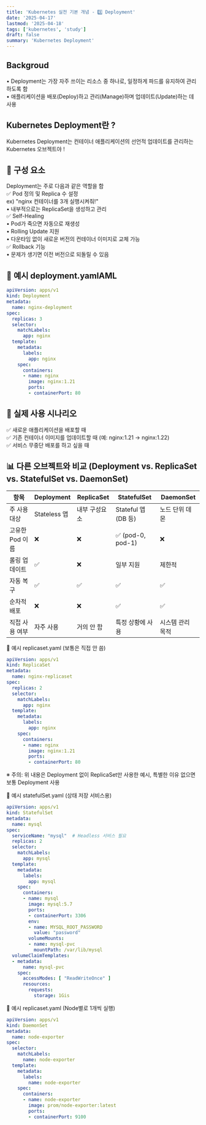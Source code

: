 ```yaml
---
title: 'Kubernetes 실전 기본 개념 - 3️⃣ Deployment'
date: '2025-04-17'
lastmod: '2025-04-18'
tags: ['kubernetes', 'study']
draft: false
summary: 'Kubernetes Deployment'
---
```


## Backgroud

• Deployment는 가장 자주 쓰이는 리소스 중 하나로, 일정하게 파드를 유지하여 관리하도록 함   
• 애플리케이션을 배포(Deploy)하고 관리(Manage)하며 업데이트(Update)하는 데 사용

<TOCInline toc={props.toc} exclude="Backgroud" />

## Kubernetes Deployment란 ?

Kubernetes Deployment는 컨테이너 애플리케이션의 선언적 업데이트를 관리하는 Kubernetes 오브젝트야 !

## 🧱 구성 요소
Deployment는 주로 다음과 같은 역할을 함  
✅ Pod 정의 및 Replica 수 설정  
  ex) "nginx 컨테이너를 3개 실행시켜줘!"  
  • 내부적으로는 ReplicaSet을 생성하고 관리  
✅  Self-Healing  
  • Pod가 죽으면 자동으로 재생성  
  • Rolling Update 지원  
  • 다운타임 없이 새로운 버전의 컨테이너 이미지로 교체 가능  
✅  Rollback 기능  
  • 문제가 생기면 이전 버전으로 되돌릴 수 있음  


## 📝 예시 deployment.yamlAML

```yaml:deployment.yaml
apiVersion: apps/v1
kind: Deployment
metadata:
  name: nginx-deployment
spec:
  replicas: 3
  selector:
    matchLabels:
      app: nginx
  template:
    metadata:
      labels:
        app: nginx
    spec:
      containers:
      - name: nginx
        image: nginx:1.21
        ports:
        - containerPort: 80
```

## 🚀 실제 사용 시나리오  
✅ 새로운 애플리케이션을 배포할 때  
✅ 기존 컨테이너 이미지를 업데이트할 때 (예: nginx:1.21 → nginx:1.22)  
✅ 서비스 무중단 배포를 하고 싶을 때  


## 📊 다른 오브젝트와 비교 (Deployment vs. ReplicaSet vs. StatefulSet vs. DaemonSet)  

항목 | Deployment | ReplicaSet | StatefulSet | DaemonSet
|--------|--------|--------|--------|--------|
주 사용 대상 | Stateless 앱 | 내부 구성요소 | Stateful 앱 (DB 등) | 노드 단위 데몬
고유한 Pod 이름 | ❌ | ❌ | ✅ (pod-0, pod-1) | ❌
롤링 업데이트 | ✅ | ❌ | 일부 지원 | 제한적
자동 복구 | ✅ | ✅ | ✅ | ✅
순차적 배포 | ❌ | ❌ | ✅ | ✅
직접 사용 여부 | 자주 사용 | 거의 안 함 | 특정 상황에 사용 | 시스템 관리 목적


📝 예시 replicaset.yaml (보통은 직접 안 씀)

```yaml:replicaset.yaml
apiVersion: apps/v1
kind: ReplicaSet
metadata:
  name: nginx-replicaset
spec:
  replicas: 2
  selector:
    matchLabels:
      app: nginx
  template:
    metadata:
      labels:
        app: nginx
    spec:
      containers:
      - name: nginx
        image: nginx:1.21
        ports:
        - containerPort: 80

```
※ 주의: 위 내용은 Deployment 없이 ReplicaSet만 사용한 예시, 특별한 이유 없으면 보통 Deployment 사용  

📝 예시 statefulSet.yaml (상태 저장 서비스용)

```yaml:replicaset.yaml
apiVersion: apps/v1
kind: StatefulSet
metadata:
  name: mysql
spec:
  serviceName: "mysql"  # Headless 서비스 필요
  replicas: 2
  selector:
    matchLabels:
      app: mysql
  template:
    metadata:
      labels:
        app: mysql
    spec:
      containers:
      - name: mysql
        image: mysql:5.7
        ports:
        - containerPort: 3306
        env:
        - name: MYSQL_ROOT_PASSWORD
          value: "password"
        volumeMounts:
        - name: mysql-pvc
          mountPath: /var/lib/mysql
  volumeClaimTemplates:
  - metadata:
      name: mysql-pvc
    spec:
      accessModes: [ "ReadWriteOnce" ]
      resources:
        requests:
          storage: 1Gis
```

📝 예시 replicaset.yaml (Node별로 1개씩 실행)  

```yaml:replicaset.yaml
apiVersion: apps/v1
kind: DaemonSet
metadata:
  name: node-exporter
spec:
  selector:
    matchLabels:
      name: node-exporter
  template:
    metadata:
      labels:
        name: node-exporter
    spec:
      containers:
      - name: node-exporter
        image: prom/node-exporter:latest
        ports:
        - containerPort: 9100

```
